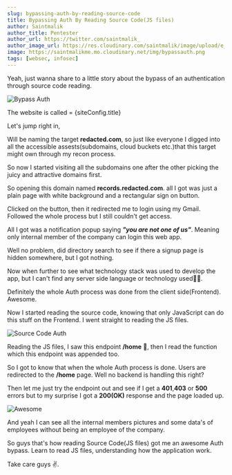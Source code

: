 ```yaml
---
slug: bypassing-auth-by-reading-source-code
title: Bypassing Auth By Reading Source Code(JS files)
author: Saintmalik
author_title: Pentester
author_url: https://twitter.com/saintmalik_
author_image_url: https://res.cloudinary.com/saintmalik/image/upload/e_sharpen:2000,q_74,r_0/v1641922078/saintmalik.webp
image: https://saintmalikme.mo.cloudinary.net/img/bypassauth.png
tags: [websec, infosec]
---
```




Yeah, just wanna share to a little story about the bypass of an authentication through source code reading.
<!--truncate-->

<img src="${siteConfig.customFields.imgurl}/blog/2020-09-08-bypassing-auth-by-reading-source-code/bypassauth.png" alt="Bypass Auth"/>

The website is called = {siteConfig.title}

Let's jump right in,

Will be naming the target **redacted.com**, so just like everyone I digged into all the accessible assests(subdomains, cloud buckets etc.)that this target might own through my recon process.

So now I started visiting all the subdomains one after the other picking the juicy and attractive domains first.

So opening this domain named **records.redacted.com**. all I got was just a plain page with white background and a rectangular sign on button.

Clicked on the button, then it redirected me to login using my Gmail. Followed the whole process but I still couldn't get access.

All I got was a notification popup saying ***"you are not one of us"***. Meaning only internal member of the company can login this web app.

Well no problem, did directory search to see if there a signup page is hidden somewhere, but I got nothing.

Now when further to see what technology stack was used to develop the app, but I can't find any server side language or technology used🤔👀.

Definitely the whole Auth process was done from the client side(Frontend). Awesome.

Now I started reading the source code, knowing that only JavaScript can do this stuff on the Frontend. I went straight to reading the JS files.

<img src="https://saintmalikme.mo.cloudinary.net/img/sourcecodeauth.webp" alt="Source Code Auth"/>

Reading the JS files, I saw this endpoint **/home** 🤗, then I read the function which this endpoint was appended too.

So I got to know that when the whole Auth process is done. Users are redirected to the **/home** page. Well no backend is handling this right?

Then let me just try the endpoint out and see if I get a **401**,**403** or **500** errors but to my surprise I got a **200(OK)** response and the page loaded up.

<img src="https://saintmalikme.mo.cloudinary.net/img/awesome.gif" alt="Awesome"/>

And yeah I can see all the internal members pictures and some data's of employees without being an employee of the company.

So guys that's how reading Source Code(JS files) got me an awesome Auth bypass. Learn to read JS files, understanding how the application work.

Take care guys ✌️.
